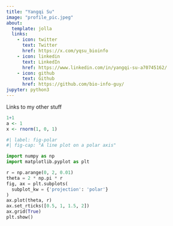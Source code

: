 ```yaml
---
title: "Yangqi Su"
image: "profile_pic.jpeg"
about:
  template: jolla
  links:
    - icon: twitter
      text: Twitter
      href: https://x.com/yqsu_bioinfo
    - icon: linkedin
      text: LinkedIn
      href: https://www.linkedin.com/in/yangqi-su-a70745162/
    - icon: github
      text: Github
      href: https://github.com/bio-info-guy/
jupyter: python3
---
```


Links to my other stuff

```r
1+1
a <- 1
x <- rnorm(1, 0, 1)
```

```python
#| label: fig-polar
#| fig-cap: "A line plot on a polar axis"

import numpy as np
import matplotlib.pyplot as plt

r = np.arange(0, 2, 0.01)
theta = 2 * np.pi * r
fig, ax = plt.subplots(
  subplot_kw = {'projection': 'polar'} 
)
ax.plot(theta, r)
ax.set_rticks([0.5, 1, 1.5, 2])
ax.grid(True)
plt.show()
```
